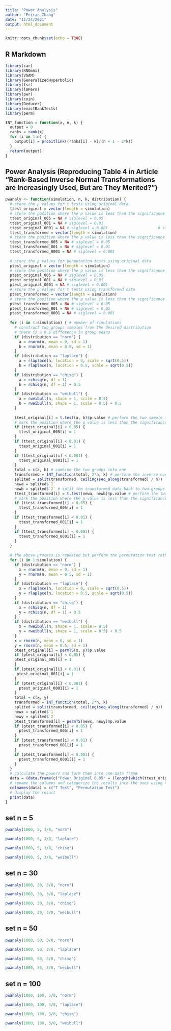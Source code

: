 ```yaml
---
title: "Power Analysis"
author: "Peiran Zhang"
date: "11/24/2021"
output: html_document
---
```


```r
knitr::opts_chunk$set(echo = TRUE)
```

## R Markdown

```r
library(car)
library(RNOmni)
library(VGAM)
library(GeneralizedHyperbolic)
library(lsr)
library(lmPerm)
library(pwr)
library(coin)
library(Deducer)
library(exactRankTests)
library(perm)

INT_function = function(x, n, k) { 
  output = 0
  ranks = rank(x)
  for (i in 1:n) {
    output[i] = probitlink((ranks[i] - k)/(n + 1 - 2*k))
  }
  return(output)
}
```

## Power Analysis (Reproducing Table 4 in Article "Rank-Based Inverse Normal Transformations are Increasingly Used, But are They Merited?")

```r
pwanaly <- function(simulation, n, k, distribution) {
  # store the p values for t tests using original data
  ttest_original = vector(length = simulation) 
  # store the position where the p value is less than the significance level for t tests using original data
  ttest_original_005 = NA # siglevel = 0.05
  ttest_original_001 = NA # siglevel = 0.01
  ttest_original_0001 = NA # siglevel = 0.001                      # store the p values for t tests using transformed data
  ttest_transformed = vector(length = simulation)
  # store the position where the p value is less than the significance level for t tests using transformed data
  ttest_transformed_005 = NA # siglevel = 0.05
  ttest_transformed_001 = NA # siglevel = 0.01
  ttest_transformed_0001 = NA # siglevel = 0.001
  
  # store the p values for permutation tests using original data
  ptest_original = vector(length = simulation)
  # store the position where the p value is less than the significance level for permutation tests using original data
  ptest_original_005 = NA # siglevel = 0.05
  ptest_original_001 = NA # siglevel = 0.01
  ptest_original_0001 = NA # siglevel = 0.001
  # store the p values for t tests using transformed data
  ptest_transformed = vector(length = simulation)
  # store the position where the p value is less than the significance level for permutation tests using transformed data
  ptest_transformed_005 = NA # siglevel = 0.05
  ptest_transformed_001 = NA # siglevel = 0.01
  ptest_transformed_0001 = NA # siglevel = 0.001
  
  for (i in 1:simulation) { # number of simulations
    # construct two groups samples from the desired distribution
    # there is a 0.5 difference in group means
    if (distribution == "norm") {
      a = rnorm(n, mean = 0, sd = 1) 
      b = rnorm(n, mean = 0.5, sd = 1) 
    }
    if (distribution == "laplace") {
      a = rlaplace(n, location = 0, scale = sqrt(0.5))
      b = rlaplace(n, location = 0.5, scale = sqrt(0.5))
    }
    if (distribution == "chisq") {
      a = rchisq(n, df = 1)
      b = rchisq(n, df = 1) + 0.5
    }
    if (distribution == "weibull") {
      a = rweibull(n, shape = 1, scale = 0.5)
      b = rweibull(n, shape = 1, scale = 0.5) + 0.5
    }
    
    ttest_original[i] = t.test(a, b)$p.value # perform the two sample t test and collect the p values
    # mark the position where the p value is less than the significance level
    if (ttest_original[i] < 0.05) {
      ttest_original_005[i] = 1
    }
    if (ttest_original[i] < 0.01) {
      ttest_original_001[i] = 1
    }
    if (ttest_original[i] < 0.001) {
      ttest_original_0001[i] = 1
    }
    total = c(a, b) # combine the two groups into one
    transformed = INT_function(total, 2*n, k) # perform the inverse normal transformation 
    splited = split(transformed, ceiling(seq_along(transformed) / n)) 
    newa = splited$`1`
    newb = splited$`2` # split the transformed data back to two groups of samples along the sequence
    ttest_transformed[i] = t.test(newa, newb)$p.value # perform the two sample t test and collect the p values
    # mark the position where the p value is less than the significance level
    if (ttest_transformed[i] < 0.05) {
      ttest_transformed_005[i] = 1
    }
    if (ttest_transformed[i] < 0.01) {
      ttest_transformed_001[i] = 1
    }
    if (ttest_transformed[i] < 0.001) {
      ttest_transformed_0001[i] = 1
    }
  }
  
  # the above process is repeated but perform the permutation test rather than the two sample t test
  for (i in 1:simulation) {
    if (distribution == "norm") {
      x = rnorm(n, mean = 0, sd = 1) 
      y = rnorm(n, mean = 0.5, sd = 1) 
    }
    if (distribution == "laplace") {
      x = rlaplace(n, location = 0, scale = sqrt(0.5))
      y = rlaplace(n, location = 0.5, scale = sqrt(0.5))
    }
    if (distribution == "chisq") {
      x = rchisq(n, df = 1)
      y = rchisq(n, df = 1) + 0.5
    }
    if (distribution == "weibull") {
      x = rweibull(n, shape = 1, scale = 0.5)
      y = rweibull(n, shape = 1, scale = 0.5) + 0.5
    }
    x = rnorm(n, mean = 0, sd = 1)
    y = rnorm(n, mean = 0.5, sd = 1)
    ptest_original[i] = permTS(x, y)$p.value
    if (ptest_original[i] < 0.05) {
    ptest_original_005[i] = 1
    }
    if (ptest_original[i] < 0.01) {
     ptest_original_001[i] = 1
    }
    if (ptest_original[i] < 0.001) {
      ptest_original_0001[i] = 1
    }
    total = c(x, y)
    transformed = INT_function(total, 2*n, k)
    splited = split(transformed, ceiling(seq_along(transformed) / n))
    newx = splited$`1`
    newy = splited$`2`
    ptest_transformed[i] = permTS(newx, newy)$p.value
    if (ptest_transformed[i] < 0.05) {
      ptest_transformed_005[i] = 1
    }
    if (ptest_transformed[i] < 0.01) {
      ptest_transformed_001[i] = 1
    }
    if (ptest_transformed[i] < 0.001) {
      ptest_transformed_0001[i] = 1
    }
  }
  # calculate the powers and form them into one data frame
  data = (data.frame(c("Power Original 0.05" = (length(which(ttest_original_005 == 1)))/simulation, "Power Original 0.01" = (length(which(ttest_original_001 == 1)))/simulation, "Power Original 0.001" = (length(which(ttest_original_0001 == 1)))/simulation, "Power Transformed 0.05" = (length(which(ttest_transformed_005 == 1)))/simulation, "Power Transformed 0.01" = (length(which(ttest_transformed_001 == 1)))/simulation, "Power Transformed 0.001" = (length(which(ttest_transformed_0001 == 1)))/simulation), c("Power Original 0.05" = (length(which(ptest_original_005 == 1)))/simulation, "Power Original 0.01" = (length(which(ptest_original_001 == 1)))/simulation, "Power Original 0.001" = (length(which(ptest_original_0001 == 1)))/simulation, "Power Transformed 0.05" = (length(which(ptest_transformed_005 == 1)))/simulation, "Power Transformed 0.01" = (length(which(ptest_transformed_001 == 1)))/simulation, "Power Transformed 0.001" = (length(which(ptest_transformed_0001 == 1)))/simulation)))
  # rename the columns and categorize the results into the ones using t test and the ones using permutation test
  colnames(data) = c("T Test", "Permutation Test")
  # display the result
  print(data)
}
```

## set n = 5
```r
pwanaly(1000, 5, 3/8, "norm")
```
```r
pwanaly(1000, 5, 3/8, "laplace")
```
```r
pwanaly(1000, 5, 3/8, "chisq")
```
```r
pwanaly(1000, 5, 3/8, "weibull")
```

## set n = 30
```r
pwanaly(1000, 30, 3/8, "norm")
```
```r
pwanaly(1000, 30, 3/8, "laplace")
```
```r
pwanaly(1000, 30, 3/8, "chisq")
```
```r
pwanaly(1000, 30, 3/8, "weibull")
```

## set n = 50
```r
pwanaly(1000, 50, 3/8, "norm")
```
```r
pwanaly(1000, 50, 3/8, "laplace")
```
```r
pwanaly(1000, 50, 3/8, "chisq")
```
```r
pwanaly(1000, 50, 3/8, "weibull")
```

## set n = 100
```r
pwanaly(1000, 100, 3/8, "norm")
```
```r
pwanaly(1000, 100, 3/8, "laplace")
```
```r
pwanaly(1000, 100, 3/8, "chisq")
```
```r
pwanaly(1000, 100, 3/8, "weibull")
```


